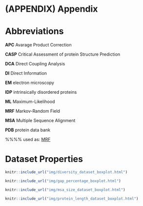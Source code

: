 # (APPENDIX) Appendix {-} 

# Abbreviations {#abbrev}


**APC** Avarage Product Correction

**CASP** Critical Assessment of protein Structure Prediction

**DCA** Direct Coupling Analysis

**DI** Direct Information

**EM** electron microscopy

**IDP** intrinsically disordered proteins

**ML** Maximum-Likelihood

**MRF** Markov-Random Field

**MSA** Multiple Sequence Alignment

**PDB** protein data bank

%%%% used as: [MRF](#abbrev)



# Dataset Properties

```r
knitr::include_url("img/diversity_dataset_boxplot.html")
```

```r
knitr::include_url("img/gap_percentage_boxplot.html")
```

```r
knitr::include_url("img/msa_size_dataset_boxplot.html")
```

```r
knitr::include_url("img/protein_length_dataset_boxplot.html")
```
